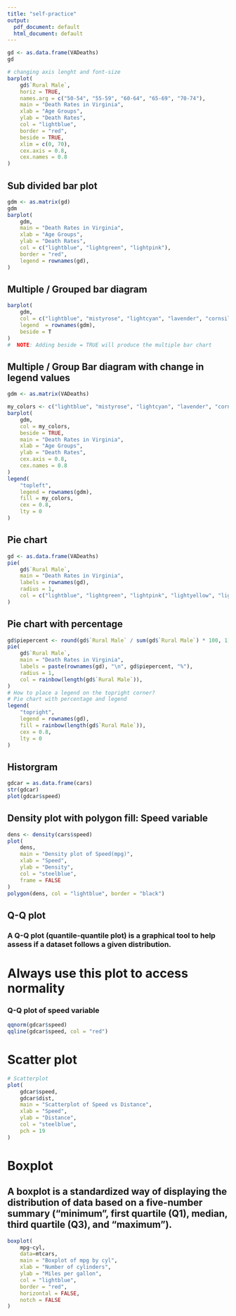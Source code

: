 ```yaml
---
title: "self-practice"
output:
  pdf_document: default
  html_document: default
---
```


```r
gd <- as.data.frame(VADeaths)
gd

# changing axis lenght and font-size
barplot(
    gd$`Rural Male`,
    horiz = TRUE,
    names.arg = c("50-54", "55-59", "60-64", "65-69", "70-74"),
    main = "Death Rates in Virginia",
    xlab = "Age Groups",
    ylab = "Death Rates",
    col = "lightblue",
    border = "red",
    beside = TRUE,
    xlim = c(0, 70),
    cex.axis = 0.8,
    cex.names = 0.8
)
```

## Sub divided bar plot
```r
gdm <- as.matrix(gd)
gdm
barplot(
    gdm,
    main = "Death Rates in Virginia",
    xlab = "Age Groups",
    ylab = "Death Rates",
    col = c("lightblue", "lightgreen", "lightpink"),
    border = "red",
    legend = rownames(gd),
)
```
## Multiple / Grouped bar diagram

```r
barplot(
    gdm,
    col = c("lightblue", "mistyrose", "lightcyan", "lavender", "cornsilk"),
    legend  = rownames(gdm),
    beside = T
)
#  NOTE: Adding beside = TRUE will produce the multiple bar chart
```
## Multiple / Group Bar diagram with change in legend values
```r
gdm <- as.matrix(VADeaths)

my_colors <- c("lightblue", "mistyrose", "lightcyan", "lavender", "cornsilk")
barplot(
    gdm,
    col = my_colors,
    beside = TRUE,
    main = "Death Rates in Virginia",
    xlab = "Age Groups",
    ylab = "Death Rates",
    cex.axis = 0.8,
    cex.names = 0.8
)
legend(
    "topleft", 
    legend = rownames(gdm), 
    fill = my_colors, 
    cex = 0.8, 
    lty = 0
)
```

## Pie chart
```r
gd <- as.data.frame(VADeaths)
pie(
    gd$`Rural Male`,
    main = "Death Rates in Virginia",
    labels = rownames(gd),
    radius = 1,
    col = c("lightblue", "lightgreen", "lightpink", "lightyellow", "lightgray"),
)
```

## Pie chart with percentage
```r
gd$piepercent <- round(gd$`Rural Male` / sum(gd$`Rural Male`) * 100, 1)
pie(
    gd$`Rural Male`,
    main = "Death Rates in Virginia",
    labels = paste(rownames(gd), "\n", gd$piepercent, "%"),
    radius = 1,
    col = rainbow(length(gd$`Rural Male`)),
)
# How to place a legend on the topright corner?
# Pie chart with percentage and legend
legend(
    "topright", 
    legend = rownames(gd), 
    fill = rainbow(length(gd$`Rural Male`)), 
    cex = 0.8, 
    lty = 0
)
```

## Historgram
```r
gdcar = as.data.frame(cars)
str(gdcar)
plot(gdcar$speed)
```

## Density plot with polygon fill: Speed variable
```r
dens <- density(cars$speed)
plot(
    dens,
    main = "Density plot of Speed(mpg)",
    xlab = "Speed",
    ylab = "Density",
    col = "steelblue",
    frame = FALSE
)
polygon(dens, col = "lightblue", border = "black")
```

## Q-Q plot
### A Q-Q plot (quantile-quantile plot) is a graphical tool to help assess if a dataset follows a given distribution.
# Always use this plot to access normality
### Q-Q plot of speed variable
```r
qqnorm(gdcar$speed)
qqline(gdcar$speed, col = "red")
```

# Scatter plot
```r
# Scatterplot
plot(
    gdcar$speed,
    gdcar$dist,
    main = "Scatterplot of Speed vs Distance",
    xlab = "Speed",
    ylab = "Distance",
    col = "steelblue",
    pch = 19
)
```
# Boxplot
## A boxplot is a standardized way of displaying the distribution of data based on a five-number summary ("minimum", first quartile (Q1), median, third quartile (Q3), and "maximum").
```r
boxplot(
    mpg~cyl, 
    data=mtcars,
    main = "Boxplot of mpg by cyl",
    xlab = "Number of cylinders",
    ylab = "Miles per gallon",
    col = "lightblue",
    border = "red",
    horizontal = FALSE,
    notch = FALSE
)

```